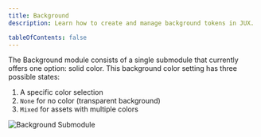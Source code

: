 ```yaml
---
title: Background
description: Learn how to create and manage background tokens in JUX.

tableOfContents: false
---
```




The Background module consists of a single submodule that currently offers one option: solid color. This background color setting has three possible states:

1. A specific color selection
2. `None` for no color (transparent background)
3. `Mixed` for assets with multiple colors

<CaptionImage caption="Background Submodule">
  <Image src={background} alt="Background Submodule" />
</CaptionImage>